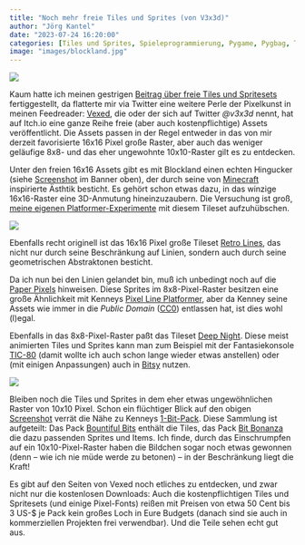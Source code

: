 ```yaml
---
title: "Noch mehr freie Tiles und Sprites (von V3x3d)"
author: "Jörg Kantel"
date: "2023-07-24 16:20:00"
categories: [Tiles und Sprites, Spieleprogrammierung, Pygame, Pygbag, TIC-80, Bitsy]
image: "images/blockland.jpg"
---
```


[![](images/blockland-b.jpg)](https://img.itch.zone/aW1hZ2UvMTcyMTA1OS8xMDE0OTM5Ny5wbmc=/original/YF2KZf.png)

Kaum hatte ich meinen gestrigen [Beitrag über freie Tiles und Spritesets](https://kantel.github.io/posts/2023072303_freie_tiles_und_sprites/) fertiggestellt, da flatterte mir via Twitter eine weitere Perle der Pixelkunst in meinen Feedreader: [Vexed](https://vexed.zone/), die oder der sich auf Twitter *@v3x3d* nennt, hat auf Itch.io eine ganze Reihe freie (aber auch kostenpflichtige) Assets veröffentlicht. Die Assets passen in der Regel entweder in das von mir derzeit favorisierte 16x16 Pixel große Raster, aber auch das weniger geläufige 8x8- und das eher ungewohnte 10x10-Raster gilt es zu entdecken.

Unter den freien 16x16 Assets gibt es mit Blockland einen echten Hingucker (siehe [Screenshot](https://img.itch.zone/aW1hZ2UvMTcyMTA1OS8xMDE0OTM5Ny5wbmc=/original/YF2KZf.png) im Banner oben), der durch seine von [Minecraft](https://de.wikipedia.org/wiki/Minecraft) inspirierte Ästhtik besticht. Es gehört schon etwas dazu, in das winzige 16x16-Raster eine 3D-Anmutung hineinzuzaubern. Die Versuchung ist groß, [meine eigenen Platformer-Experimente](https://kantel.github.io/posts/2023061701_platformer_pygame_pygbag_1/) mit diesem Tileset aufzuhübschen.

[![](images/retrolines-b.jpg)](https://img.itch.zone/aW1hZ2UvNTY5MzY4LzI5OTMzODUucG5n/original/YuVknP.png)

Ebenfalls recht originell ist das 16x16 Pixel große Tileset [Retro Lines](https://v3x3d.itch.io/retro-lines), das nicht nur durch seine Beschränkung auf Linien, sondern auch durch seine geometrischen Abstraktonen besticht.

Da ich nun bei den Linien gelandet bin, muß ich unbedingt noch auf die [Paper Pixels](https://v3x3d.itch.io/paper-pixels) hinweisen. Diese Sprites im 8x8-Pixel-Raster besitzen eine große Ähnlichkeit mit Kenneys [Pixel Line Platformer](https://www.kenney.nl/assets/pixel-line-platformer), aber da Kenney seine Assets wie immer in die *Public Domain* ([CC0](https://creativecommons.org/share-your-work/public-domain/cc0/)) entlassen hat, ist dies wohl (l)egal.

Ebenfalls in das 8x8-Pixel-Raster paßt das Tileset [Deep Night](https://v3x3d.itch.io/deep-night). Diese meist animierten Tiles und Sprites kann man zum Beispiel mit der Fantasiekonsole [TIC-80](http://cognitiones.kantel-chaos-team.de/multimedia/spieleprogrammierung/tic80.html) (damit wollte ich auch schon lange wieder etwas anstellen) oder (mit einigen Anpassungen) auch in [Bitsy](http://cognitiones.kantel-chaos-team.de/multimedia/spieleprogrammierung/bitsy.html) nutzen.

[![](images/bountyfulbits-b.jpg)](https://img.itch.zone/aW1hZ2UvNjA4NTk0LzQ4NTYxNTcucG5n/original/SMYSH5.png)

Bleiben noch die Tiles und Sprites in dem eher etwas ungewöhnlichen Raster von 10x10 Pixel. Schon ein flüchtiger Blick auf den obigen [Screenshot](https://img.itch.zone/aW1hZ2UvNjA4NTk0LzQ4NTYxNTcucG5n/original/SMYSH5.png) verrät die Nähe zu Kenneys [1-Bit-Pack](https://www.kenney.nl/assets/1-bit-pack). Diese Sammlung ist aufgeteilt: Das Pack [Bountiful Bits](https://v3x3d.itch.io/bountiful-bits) enthält die Tiles, das Pack [Bit Bonanza](https://v3x3d.itch.io/bit-bonanza) die dazu passenden Sprites und Items. Ich finde, durch das Einschrumpfen auf ein 10x10-Pixel-Raster haben die Bildchen sogar noch etwas gewonnen (denn -- wie ich nie müde werde zu betonen) -- in der Beschränkung liegt die Kraft!

Es gibt auf den Seiten von Vexed noch etliches zu entdecken, und zwar nicht nur die kostenlosen Downloads: Auch die kostenpflichtigen Tiles und Spritesets (und einige Pixel-Fonts) reißen mit Preisen von etwa 50 Cent bis 3 US-$ je Pack kein großes Loch in Eure Budgets (danach sind sie auch in kommerziellen Projekten frei verwendbar). Und die Teile sehen echt gut aus.